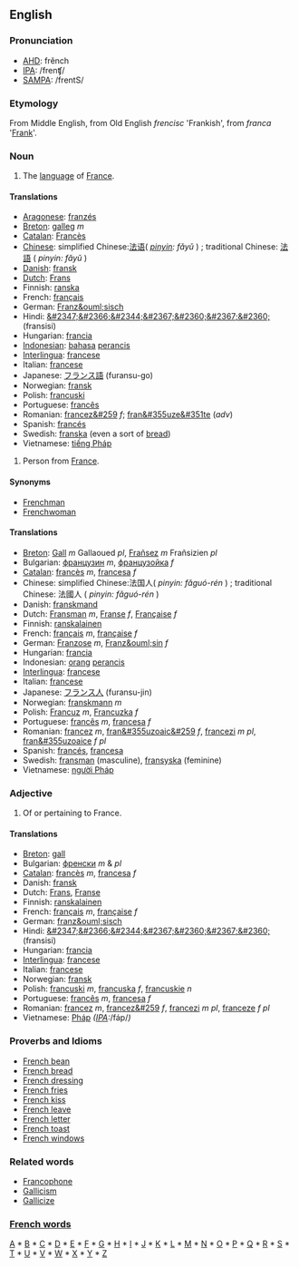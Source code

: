==English==

===Pronunciation===
*[[w:AHD|AHD]]: frĕnch
*[[w:IPA|IPA]]: /frenʧ/
*[[w:SAMPA|SAMPA]]: /frentS/

===Etymology===
From Middle English, from Old English <i>frencisc</i> 'Frankish', from <i>franca</i> '[[Frank]]'.  

===Noun===
# The [[language]] of [[France]].

====Translations====
*[[Aragonese]]: [[franzés]]
*[[Breton]]: [[galleg]] ''m''
*[[Catalan]]: [[Francès]]
*[[Chinese]]: simplified Chinese:[[法语]]( ''[[pinyin]]: fǎyǔ'' ) ; traditional Chinese: [[法語]] ( ''pinyin: fǎyǔ'' )
*[[Danish]]: [[fransk]]
*[[Dutch]]: [[Frans]]
*Finnish: [[ranska]]
*French: [[français]] 
*German: [[Franz&ouml;sisch]]
*Hindi: [[&#2347;&#2366;&#2344;&#2367;&#2360;&#2367;&#2360;]] (fransisi)
*Hungarian: [[francia]]
*[[Indonesian]]: [[bahasa]] [[perancis]]
*[[Interlingua]]: [[francese]]
*Italian: [[francese]]
*Japanese: [[フランス語]] (furansu-go)
*Norwegian: [[fransk]]
*Polish: [[francuski]]
*Portuguese: [[francês]]
*Romanian: [[francez&#259]] ''f''; [[fran&#355uze&#351te]] (''adv'')
*Spanish: [[francés]]
*Swedish: [[franska]] (even a sort of [[bread]])
*Vietnamese: [[tiếng Pháp]]

# Person from [[France]].

====Synonyms====
*[[Frenchman]]
*[[Frenchwoman]]

====Translations====
*[[Breton]]: [[Gall]] ''m'' Gallaoued ''pl'', [[Frañsez]] ''m'' Frañsizien ''pl''
*Bulgarian: [[французин]] ''m'', [[французойка]] ''f''
*[[Catalan]]: [[francès]] ''m'', [[francesa]] ''f''
*Chinese: simplified Chinese:法国人( ''pinyin: fǎguó-rén'' ) ; traditional Chinese: 法國人 ( ''pinyin: fǎguó-rén'' )
*Danish: [[franskmand]]
*Dutch: [[Fransman]] ''m'', [[Franse]] ''f'', [[Française]] ''f''
*Finnish: [[ranskalainen]]
*French: [[français]] ''m'', [[française]] ''f''
*German: [[Franzose]] ''m'', [[Franz&ouml;sin]] ''f''
*Hungarian: [[francia]]
*Indonesian: [[orang]] [[perancis]]
*[[Interlingua]]: [[francese]]
*Italian: [[francese]]
*Japanese: [[フランス人]] (furansu-jin)
*Norwegian: [[franskmann]] ''m''
*Polish: [[Francuz]] ''m'', [[Francuzka]] ''f''
*Portuguese: [[francês]] ''m'', [[francesa]] ''f''
*Romanian: [[francez]] ''m'', [[fran&#355uzoaic&#259]] ''f'', [[francezi]] ''m pl'', [[fran&#355uzoaice]] ''f pl''
*Spanish: [[francés]], [[francesa]]
*Swedish: [[fransman]] (masculine), [[fransyska]] (feminine)
*Vietnamese: [[người Pháp]]

===Adjective===
# Of or pertaining to France.

====Translations====
*[[Breton]]: [[gall]]
*Bulgarian: [[френски]] ''m'' & ''pl''
*[[Catalan]]: [[francès]] ''m'', [[francesa]] ''f''
*Danish: [[fransk]]
*Dutch: [[Frans]], [[Franse]]
*Finnish: [[ranskalainen]]
*French: [[français]] ''m'', [[française]] ''f''
*German: [[franz&ouml;sisch]]
*Hindi: [[&#2347;&#2366;&#2344;&#2367;&#2360;&#2367;&#2360;]] (fransisi)
*Hungarian: [[francia]]
*[[Interlingua]]: [[francese]]
*Italian: [[francese]]
*Norwegian: [[fransk]]
*Polish: [[francuski]] ''m'', [[francuska]] ''f'', [[francuskie]] ''n''
*Portuguese: [[francês]] ''m'', [[francesa]] ''f''
*Romanian: [[francez]] ''m'', [[francez&#259]] ''f'', [[francezi]] ''m pl'', [[franceze]] ''f pl''
*Vietnamese: [[Pháp]] ''([[International Phonetic Alphabet|IPA]]: ''/fáp/'')''

===Proverbs and Idioms===
*[[French bean]]
*[[French bread]]
*[[French dressing]]
*[[French fries]]
*[[French kiss]]
*[[French leave]]
*[[French letter]]
*[[French toast]]
*[[French windows]]

===Related words===

*[[Francophone]]
*[[Gallicism]]
*[[Gallicize]]

===[[Wiktionary:French index|French words]]===
[[Wiktionary:French index a|A]] * [[Wiktionary:French index b|B]] * [[Wiktionary:French index c|C]] * [[Wiktionary:French index d|D]] * [[Wiktionary:French index e|E]] * [[Wiktionary:French index f|F]] * [[Wiktionary:French index g|G]] * [[Wiktionary:French index h|H]] * [[Wiktionary:French index i|I]] * [[Wiktionary:French index j|J]] * [[Wiktionary:French index k|K]] * [[Wiktionary:French index l|L]] * [[Wiktionary:French index m|M]] * [[Wiktionary:French index n|N]] * [[Wiktionary:French index o|O]] * [[Wiktionary:French index p|P]] * [[Wiktionary:French index q|Q]] * [[Wiktionary:French index r|R]] * [[Wiktionary:French index s|S]] * [[Wiktionary:French index t|T]] * [[Wiktionary:French index u|U]] * [[Wiktionary:French index v|V]] * [[Wiktionary:French index w|W]] * [[Wiktionary:French index x|X]] * [[Wiktionary:French index y|Y]] * [[Wiktionary:French index z|Z]]